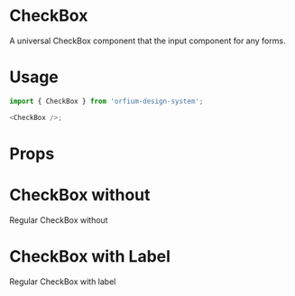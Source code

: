
<Meta title="Design System/CheckBox" component={CheckBox} />

# CheckBox

A universal CheckBox component that the input component for any forms.

# Usage

```js
import { CheckBox } from 'orfium-design-system';

<CheckBox />;
```

# Props

<Props of={CheckBox} />

# CheckBox without

Regular CheckBox without

<Preview>
  <Story name="CheckBox without">
    <Stack>
      <CheckBox checked={true} />
      <CheckBox checked={false} />
      <CheckBox checked={true} intermediate />
      <CheckBox checked={false} intermediate />
      <CheckBox checked={false} intermediate disabled />
    </Stack>
  </Story>
</Preview>

# CheckBox with Label

Regular CheckBox with label

<Preview>
  <Story name="CheckBox with Label">
    <Stack>
      <CheckBox checked={false} label={'Not checked single'} />
      <CheckBox checked label={'Checked Single'} />
      <CheckBox checked={true} label={'Disabled single'} disabled />
      <CheckBox checked={true} intermediate label={'Checked intermediate'} />
      <CheckBox checked={false} intermediate label={'Not checked intermediate'} />
      <CheckBox checked={true} intermediate label={'Disabled checked intermediate'} disabled />
    </Stack>
  </Story>
</Preview>
